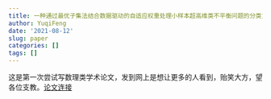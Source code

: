 ```yaml
---
title: 一种通过最优子集法结合数据驱动的自适应权重处理小样本超高维类不平衡问题的分类方法
author: YuqiFeng
date: '2021-08-12'
slug: paper
categories: []
tags: []
---
```


这是第一次尝试写数理类学术论文，发到网上是想让更多的人看到，贻笑大方，望各位支教。[论文连接](/2021/08/10/paper/test.pdf)